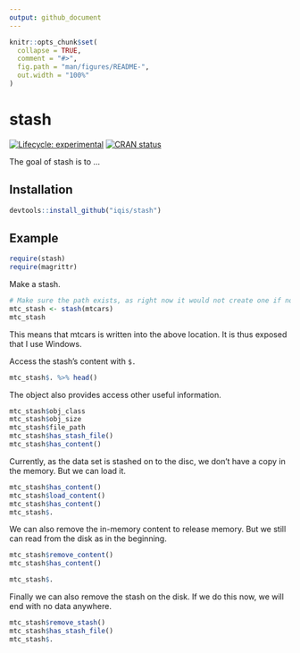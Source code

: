```yaml
---
output: github_document
---
```


<!-- README.md is generated from README.Rmd. Please edit that file -->

```r
knitr::opts_chunk$set(
  collapse = TRUE,
  comment = "#>",
  fig.path = "man/figures/README-",
  out.width = "100%"
)
```
# stash

<!-- badges: start -->
[![Lifecycle: experimental](https://img.shields.io/badge/lifecycle-experimental-orange.svg)](https://www.tidyverse.org/lifecycle/#experimental)
[![CRAN status](https://www.r-pkg.org/badges/version/stash)](https://cran.r-project.org/package=stash)
<!-- badges: end -->

The goal of stash is to ...

## Installation

```r
devtools::install_github("iqis/stash")
```


## Example

```r
require(stash)
require(magrittr)
```

Make a stash. 
```r
# Make sure the path exists, as right now it would not create one if not found
mtc_stash <- stash(mtcars)
mtc_stash
```

This means that mtcars is written into the above location. It is thus exposed that I use Windows. 


Access the stash's content with `$.`
```r
mtc_stash$. %>% head()
```


The object also provides access other useful information.
```r
mtc_stash$obj_class
mtc_stash$obj_size
mtc_stash$file_path
mtc_stash$has_stash_file()
mtc_stash$has_content()
```

Currently, as the data set is stashed on to the disc, we don't have a copy in the memory. But we can load it.
```r
mtc_stash$has_content()
mtc_stash$load_content()
mtc_stash$has_content()
mtc_stash$.
```

We can also remove the in-memory content to release memory. But we still can read from the disk as in the beginning. 
```r
mtc_stash$remove_content()
mtc_stash$has_content()
```

```r
mtc_stash$.
```

Finally we can also remove the stash on the disk. If we do this now, we will end with no data anywhere.
```r
mtc_stash$remove_stash()
mtc_stash$has_stash_file()
mtc_stash$.
```




